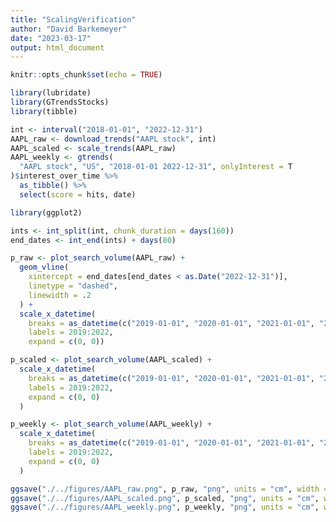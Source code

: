 ```yaml
---
title: "ScalingVerification"
author: "David Barkemeyer"
date: "2023-03-17"
output: html_document
---
```


```r
knitr::opts_chunk$set(echo = TRUE)
```

```r
library(lubridate)
library(GTrendsStocks)
library(tibble)

int <- interval("2018-01-01", "2022-12-31")
AAPL_raw <- download_trends("AAPL stock", int)
AAPL_scaled <- scale_trends(AAPL_raw)
AAPL_weekly <- gtrends(
  "AAPL stock", "US", "2018-01-01 2022-12-31", onlyInterest = T
)$interest_over_time %>%
  as_tibble() %>%
  select(score = hits, date)
```

```r
library(ggplot2)

ints <- int_split(int, chunk_duration = days(160))
end_dates <- int_end(ints) + days(80)

p_raw <- plot_search_volume(AAPL_raw) +
  geom_vline(
    xintercept = end_dates[end_dates < as.Date("2022-12-31")], 
    linetype = "dashed", 
    linewidth = .2
  ) +
  scale_x_datetime(
    breaks = as_datetime(c("2019-01-01", "2020-01-01", "2021-01-01", "2022-01-01")), 
    labels = 2019:2022,
    expand = c(0, 0))

p_scaled <- plot_search_volume(AAPL_scaled) +
  scale_x_datetime(
    breaks = as_datetime(c("2019-01-01", "2020-01-01", "2021-01-01", "2022-01-01")), 
    labels = 2019:2022,
    expand = c(0, 0)
  )

p_weekly <- plot_search_volume(AAPL_weekly) +
  scale_x_datetime(
    breaks = as_datetime(c("2019-01-01", "2020-01-01", "2021-01-01", "2022-01-01")), 
    labels = 2019:2022,
    expand = c(0, 0)
  )

ggsave("./../figures/AAPL_raw.png", p_raw, "png", units = "cm", width = 12, height = 6)
ggsave("./../figures/AAPL_scaled.png", p_scaled, "png", units = "cm", width = 12, height = 6)
ggsave("./../figures/AAPL_weekly.png", p_weekly, "png", units = "cm", width = 12, height = 6)
```

